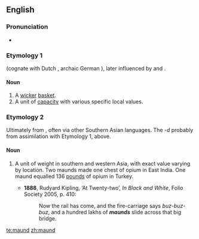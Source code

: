 ==English==
{{wikipedia}}
===Pronunciation===
*{{a|UK}} {{IPA|/mɔːnd/}}

===Etymology 1===
{{etyl|ang}} {{term|mand|lang=ang}} (cognate with Dutch {{term|mand|lang=nl}}, archaic German {{term|Mande}}), later influenced by {{etyl|xno}} and {{etyl|frm}} {{term|mande}}.

====Noun====
{{en-noun}}

# A [[wicker]] [[basket]].
# A unit of [[capacity]] with various specific local values.

===Etymology 2===
Ultimately from {{etyl|ar}} {{term|من|مَنّ|tr=mann|sc=Arab}}, often via other Southern Asian languages.  The ''-d'' probably from assimilation with Etymology 1, above.

====Noun====
{{en-noun}}

# {{archaic}} A unit of weight in southern and western Asia, with exact value varying by location.  Two maunds made one chest of opium in East India.  One maund equalled 136 [[pound]]s of opium in Turkey.
#*'''1888''', Rudyard Kipling, ‘At Twenty-two’, ''In Black and White'', Folio Society 2005, p. 410:
#*:Now the rail has come, and the fire-carriage says ''buz-buz-buz'', and a hundred lakhs of '''''maunds''''' slide across that big bridge.

[[te:maund]]
[[zh:maund]]